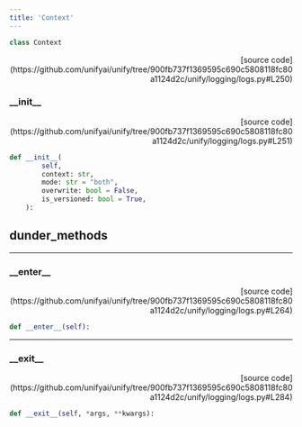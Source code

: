 ```yaml
---
title: 'Context'
---
```


```python
class Context
```

<p align="right">[source code](https://github.com/unifyai/unify/tree/900fb737f1369595c690c5808118fc80a1124d2c/unify/logging/logs.py#L250)</p>



### \_\_init\_\_

<p align="right">[source code](https://github.com/unifyai/unify/tree/900fb737f1369595c690c5808118fc80a1124d2c/unify/logging/logs.py#L251)</p>

```python
def __init__(
        self,
        context: str,
        mode: str = "both",
        overwrite: bool = False,
        is_versioned: bool = True,
    ):
```



## dunder_methods

---

### \_\_enter\_\_

<p align="right">[source code](https://github.com/unifyai/unify/tree/900fb737f1369595c690c5808118fc80a1124d2c/unify/logging/logs.py#L264)</p>

```python
def __enter__(self):
```



---

### \_\_exit\_\_

<p align="right">[source code](https://github.com/unifyai/unify/tree/900fb737f1369595c690c5808118fc80a1124d2c/unify/logging/logs.py#L284)</p>

```python
def __exit__(self, *args, **kwargs):
```

